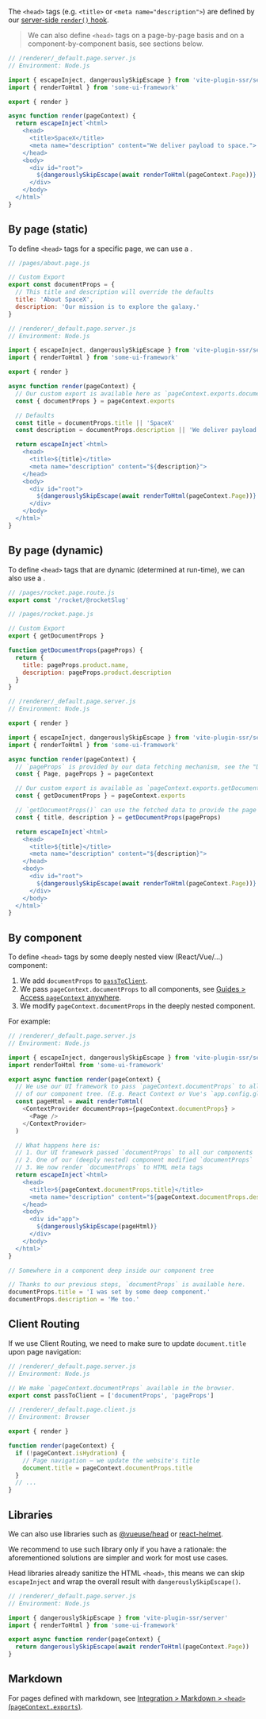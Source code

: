 
The `<head>` tags (e.g. `<title>` or `<meta name="description">`)
are defined by our [server-side `render()` hook](/render).

> We can also define `<head>` tags on a page-by-page basis and on a component-by-component basis, see sections below.

```js
// /renderer/_default.page.server.js
// Environment: Node.js

import { escapeInject, dangerouslySkipEscape } from 'vite-plugin-ssr/server'
import { renderToHtml } from 'some-ui-framework'

export { render }

async function render(pageContext) {
  return escapeInject`<html>
    <head>
      <title>SpaceX</title>
      <meta name="description" content="We deliver payload to space.">
    </head>
    <body>
      <div id="root">
        ${dangerouslySkipEscape(await renderToHtml(pageContext.Page))}
      </div>
    </body>
  </html>`
}
```


## By page (static)

To define `<head>` tags for a specific page, we can use a <Link href="/exports" text="Custom Export" />.

```js
// /pages/about.page.js

// Custom Export
export const documentProps = {
  // This title and description will override the defaults
  title: 'About SpaceX',
  description: 'Our mission is to explore the galaxy.'
}
```
```js
// /renderer/_default.page.server.js
// Environment: Node.js

import { escapeInject, dangerouslySkipEscape } from 'vite-plugin-ssr/server'
import { renderToHtml } from 'some-ui-framework'

export { render }

async function render(pageContext) {
  // Our custom export is available here as `pageContext.exports.documentProps`
  const { documentProps } = pageContext.exports

  // Defaults
  const title = documentProps.title || 'SpaceX'
  const description = documentProps.description || 'We deliver payload to space.'

  return escapeInject`<html>
    <head>
      <title>${title}</title>
      <meta name="description" content="${description}">
    </head>
    <body>
      <div id="root">
        ${dangerouslySkipEscape(await renderToHtml(pageContext.Page))}
      </div>
    </body>
  </html>`
}
```


## By page (dynamic)

To define `<head>` tags that are dynamic (determined at run-time),
we can also use a <Link href="/exports" text="Custom Export" />.

```js
// /pages/rocket.page.route.js
export const '/rocket/@rocketSlug'
```
```js
// /pages/rocket.page.js

// Custom Export
export { getDocumentProps }

function getDocumentProps(pageProps) {
  return {
    title: pageProps.product.name,
    description: pageProps.product.description
  }
}
```
```js
// /renderer/_default.page.server.js
// Environment: Node.js

export { render }

import { escapeInject, dangerouslySkipEscape } from 'vite-plugin-ssr/server'
import { renderToHtml } from 'some-ui-framework'

async function render(pageContext) {
  // `pageProps` is provided by our data fetching mechanism, see the "Data Fetching" Guide.
  const { Page, pageProps } = pageContext

  // Our custom export is available as `pageContext.exports.getDocumentProps`
  const { getDocumentProps } = pageContext.exports

  // `getDocumentProps()` can use the fetched data to provide the page's meta data
  const { title, description } = getDocumentProps(pageProps)

  return escapeInject`<html>
    <head>
      <title>${title}</title>
      <meta name="description" content="${description}">
    </head>
    <body>
      <div id="root">
        ${dangerouslySkipEscape(await renderToHtml(pageContext.Page))}
      </div>
    </body>
  </html>`
}
```


## By component

To define `<head>` tags by some deeply nested view (React/Vue/...) component:
 1. We add `documentProps` to [`passToClient`](/passToClient).
 2. We pass `pageContext.documentProps` to all components, see [Guides > Access `pageContext` anywhere](/pageContext-anywhere).
 3. We modify `pageContext.documentProps` in the deeply nested component.

For example:

```js
// /renderer/_default.page.server.js
// Environment: Node.js

import { escapeInject, dangerouslySkipEscape } from 'vite-plugin-ssr/server'
import renderToHtml from 'some-ui-framework'

export async function render(pageContext) {
  // We use our UI framework to pass `pageContext.documentProps` to all components
  // of our component tree. (E.g. React Context or Vue's `app.config.globalProperties`.)
  const pageHtml = await renderToHtml(
    <ContextProvider documentProps={pageContext.documentProps} >
      <Page />
    </ContextProvider>
  )

  // What happens here is:
  // 1. Our UI framework passed `documentProps` to all our components
  // 2. One of our (deeply nested) component modified `documentProps`
  // 3. We now render `documentProps` to HTML meta tags
  return escapeInject`<html>
    <head>
      <title>${pageContext.documentProps.title}</title>
      <meta name="description" content="${pageContext.documentProps.description}">
    </head>
    <body>
      <div id="app">
        ${dangerouslySkipEscape(pageHtml)}
      </div>
    </body>
  </html>`
}
```

```js
// Somewhere in a component deep inside our component tree

// Thanks to our previous steps, `documentProps` is available here.
documentProps.title = 'I was set by some deep component.'
documentProps.description = 'Me too.'
```


## Client Routing

If we use Client Routing, we need to make sure to update `document.title` upon page navigation:

```js
// /renderer/_default.page.server.js
// Environment: Node.js

// We make `pageContext.documentProps` available in the browser.
export const passToClient = ['documentProps', 'pageProps']
```
```js
// /renderer/_default.page.client.js
// Environment: Browser

export { render }

function render(pageContext) {
  if (!pageContext.isHydration) {
    // Page navigation — we update the website's title
    document.title = pageContext.documentProps.title
  }
  // ...
}
```


## Libraries

We can also use libraries such as [@vueuse/head](https://github.com/vueuse/head) or [react-helmet](https://github.com/nfl/react-helmet).

We recommend to use such library only if you have a rationale:
the aforementioned solutions are simpler and work for most use cases.

Head libraries already sanitize the HTML `<head>`, this means we can skip `escapeInject` and wrap the overall result with `dangerouslySkipEscape()`.

```js
// /renderer/_default.page.server.js
// Environment: Node.js

import { dangerouslySkipEscape } from 'vite-plugin-ssr/server'
import { renderToHtml } from 'some-ui-framework'

export async function render(pageContext) {
  return dangerouslySkipEscape(await renderToHtml(pageContext.Page))
}
```


## Markdown

For pages defined with markdown, see [Integration > Markdown > `<head>` (`pageContext.exports`)](/markdown#head-pagecontext-exports).

